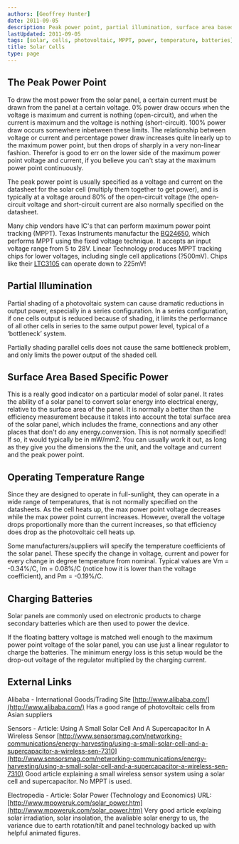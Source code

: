 ```yaml
---
authors: [Geoffrey Hunter]
date: 2011-09-05
description: Peak power point, partial illumination, surface area based specific power, operating temperature range, charging batteries, and more on solar cells.
lastUpdated: 2011-09-05
tags: [solar, cells, photovoltaic, MPPT, power, temperature, batteries]
title: Solar Cells
type: page
---
```



## The Peak Power Point

To draw the most power from the solar panel, a certain current must be drawn from the panel at a certain voltage. 0% power draw occurs when the voltage is maximum and current is nothing (open-circuit), and when the current is maximum and the voltage is nothing (short-circuit). 100% power draw occurs somewhere inbetween these limits. The relationship between voltage or current and percentage power draw increases quite linearly up to the maximum power point, but then drops of sharply in a very non-linear fashion. Therefor is good to err on the lower side of the maximum power point voltage and current, if you believe you can't stay at the maximum power point continuously.

The peak power point is usually specified as a voltage and current on the datasheet for the solar cell (multiply them together to get power), and is typically at a voltage around 80% of the open-circuit voltage (the open-circuit voltage and short-circuit current are also normally specified on the datasheet.

Many chip vendors have IC's that can perform maximum power point tracking (MPPT). Texas Instruments manufactur the [BQ24650](http://focus.ti.com/docs/prod/folders/print/bq24650.html), which performs MPPT using the fixed voltage technique. It accepts an input voltage range from 5 to 28V. Linear Technology produces MPPT tracking chips for lower voltages, including single cell applications (?500mV). Chips like their [LTC3105](http://www.linear.com/product/ltc3105) can operate down to 225mV!

## Partial Illumination

Partial shading of a photovoltaic system can cause dramatic reductions in output power, especially in a series configuration. In a series configuration, if one cells output is reduced because of shading, it limits the performance of all other cells in series to the same output power level, typical of a ‘bottleneck’ system.

Partially shading parallel cells does not cause the same bottleneck problem, and only limits the power output of the shaded cell.

## Surface Area Based Specific Power

This is a really good indicator on a particular model of solar panel. It rates the ability of a solar panel to convert solar energy into electrical energy, relative to the surface area of the panel. It is normally a better than the efficiency measurement because it takes into account the total surface area of the solar panel, which includes the frame, connections and any other places that don't do any energy.conversion. This is not normally specified! If so, it would typically be in mW/mm2. You can usually work it out, as long as they give you the dimensions the the unit, and the voltage and current and the peak power point.

## Operating Temperature Range

Since they are designed to operate in full-sunlight, they can operate in a wide range of temperatures, that is not normally specified on the datasheets. As the cell heats up, the max power point voltage decreases while the max power point current increases. However, overall the voltage drops proportionally more than the current increases, so that efficiency does drop as the photovoltaic cell heats up.

Some manufacturers/suppliers will specify the temperature coefficients of the solar panel. These specify the change in voltage, current and power for every change in degree temperature from nominal. Typical values are Vm = -0.34%/C, Im = 0.08%/C (notice how it is lower than the voltage coefficient), and Pm = -0.19%/C.

## Charging Batteries

Solar panels are commonly used on electronic products to charge secondary batteries which are then used to power the device.

If the floating battery voltage is matched well enough to the maximum power point voltage of the solar panel, you can use just a linear regulator to charge the batteries. The minimum energy loss is this setup would be the drop-out voltage of the regulator multiplied by the charging current.

## External Links


Alibaba - International Goods/Trading Site
[http://www.alibaba.com/](http://www.alibaba.com/)
Has a good range of photovoltaic cells from Asian suppliers

Sensors - Article: Using A Small Solar Cell And A Supercapacitor In A Wireless Sensor
[http://www.sensorsmag.com/networking-communications/energy-harvesting/using-a-small-solar-cell-and-a-supercapacitor-a-wireless-sen-7310](http://www.sensorsmag.com/networking-communications/energy-harvesting/using-a-small-solar-cell-and-a-supercapacitor-a-wireless-sen-7310)
Good article explaining a small wireless sensor system using a solar cell and supercapacitor. No MPPT is used.

Electropedia - Article: Solar Power (Technology and Economics)
URL: [http://www.mpoweruk.com/solar_power.htm](http://www.mpoweruk.com/solar_power.htm)
Very good article explaing solar irradiation, solar insolation, the avaliable solar energy to us, the variance due to earth rotation/tilt and panel technology backed up with helpful animated figures.
